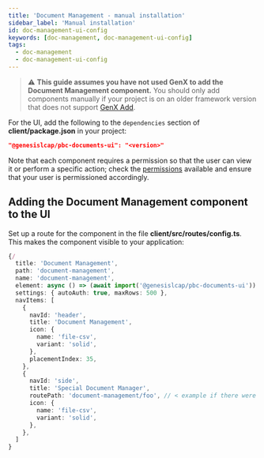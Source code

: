 ```yaml
---
title: 'Document Management - manual installation'
sidebar_label: 'Manual installation'
id: doc-management-ui-config
keywords: [doc-management, doc-management-ui-config]
tags:
  - doc-management
  - doc-management-ui-config
---
```


> :warning: **This guide assumes you have not used GenX to add the Document Management component.** You should only add components manually if your project is on an older framework version that does not support [GenX Add](../../doc-management-installation).

For the UI, add the following to the `dependencies` section of **client/package.json** in your project:

```json
"@genesislcap/pbc-documents-ui": "<version>"
```

Note that each component requires a permission so that the user can view it or perform a specific action; check the [permissions](../../../../components/doc-management/doc-management-ui/doc-management-permissions) available and ensure that your user is permissioned accordingly.

## Adding the Document Management component to the UI
Set up a route for the component in  the file **client/src/routes/config.ts**. This makes the component visible to your application:

```typescript
{/
  title: 'Document Management',
  path: 'document-management',
  name: 'document-management',
  element: async () => (await import('@genesislcap/pbc-documents-ui')).FoundationDocumentManager,
  settings: { autoAuth: true, maxRows: 500 },
  navItems: [
    {
      navId: 'header',
      title: 'Document Management',
      icon: {
        name: 'file-csv',
        variant: 'solid',
      },
      placementIndex: 35,
    },
    {
      navId: 'side',
      title: 'Special Document Manager',
      routePath: 'document-management/foo', // < example if there were child routes
      icon: {
        name: 'file-csv',
        variant: 'solid',
      },
    },
  ]
}
```

